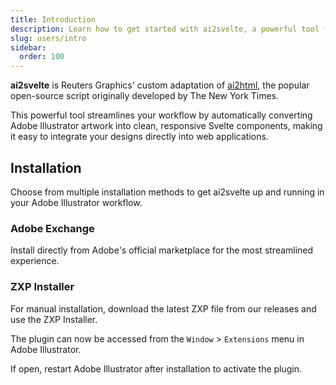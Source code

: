 ```yaml
---
title: Introduction
description: Learn how to get started with ai2svelte, a powerful tool for converting Adobe Illustrator artwork to Svelte components.
slug: users/intro
sidebar:
  order: 100
---
```



**ai2svelte** is Reuters Graphics' custom adaptation of [ai2html](http://ai2html.org/), the popular open-source script originally developed by The New York Times.

This powerful tool streamlines your workflow by automatically converting Adobe Illustrator artwork into clean, responsive Svelte components, making it easy to integrate your designs directly into web applications.

## Installation

Choose from multiple installation methods to get ai2svelte up and running in your Adobe Illustrator workflow.

### Adobe Exchange

Install directly from Adobe's official marketplace for the most streamlined experience.

<LinkCard
  title="Adobe Exchange"
  href="https://exchange.adobe.com/apps/browse/cc?product=All&listingType=plugins&sort=MOST_RECENT"
/>

### ZXP Installer

For manual installation, download the latest ZXP file from our releases and use the ZXP Installer.

<CardGrid>
  <LinkCard
    title="ZXP Installer"
    href="https://aescripts.com/learn/zxp-installer/"
  />
  <LinkCard
    title="Latest Releases"
    href="https://github.com/reuters-graphics/ai2svelte/blob/master/ai2svelte/dist/zxp/com.reuters-graphics.ai2svelte.zxp"
  />
</CardGrid>

The plugin can now be accessed from the `Window` > `Extensions` menu in Adobe Illustrator.

<Aside>
  If open, restart Adobe Illustrator after installation to activate the plugin.
</Aside>
